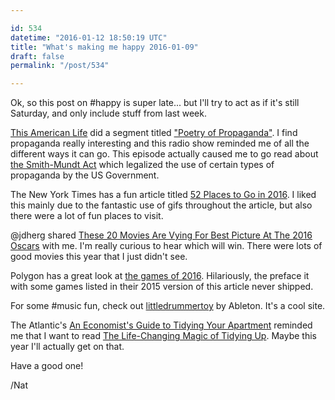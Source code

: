 ```yaml
---

id: 534
datetime: "2016-01-12 18:50:19 UTC"
title: "What's making me happy 2016-01-09"
draft: false
permalink: "/post/534"

---
```


Ok, so this post on #happy is super late... but I'll try to act as if it's still Saturday, and only include stuff from last week.

[This American Life](http://www.thisamericanlife.org) did a segment titled ["Poetry of Propaganda"](http://www.thisamericanlife.org/radio-archives/episode/575/poetry-of-propaganda). I find propaganda really interesting and this radio show reminded me of all the different ways it can go. This episode actually caused me to go read about [the Smith\-Mundt Act](https://en.wikipedia.org/wiki/Smith–Mundt_Act) which legalized the use of certain types of propaganda by the US Government.


The New York Times has a fun article titled [52 Places to Go in 2016](http://www.nytimes.com/interactive/2016/01/07/travel/places-to-visit.html). I liked this mainly due to the fantastic use of gifs throughout the article, but also there were a lot of fun places to visit.

@jdherg shared [These 20 Movies Are Vying For Best Picture At The 2016 Oscars](http://www.huffingtonpost.com/entry/best-picture-oscars-2016_568e6a92e4b0cad15e638593) with me. I'm really curious to hear which will win. There were lots of good movies this year that I just didn't see.

Polygon has a great look at [the games of 2016](http://www.polygon.com/a/2016-game-preview-100-games/introduction-and-video-special). Hilariously, the preface it with some games listed in their 2015 version of this article never shipped.

For some #music fun, check out [littledrummertoy](http://littledrummertoy.ableton.com/) by Ableton. It's a cool site.

The Atlantic's [An Economist's Guide to Tidying Your Apartment](http://www.theatlantic.com/business/archive/2015/05/an-economist-reads-marie-kondo/392921/?single_page=true) reminded me that I want to read [The Life\-Changing Magic of Tidying Up](https://www.goodreads.com/book/show/22318578-the-life-changing-magic-of-tidying-up). Maybe this year I'll actually get on that.

Have a good one\!

/Nat
